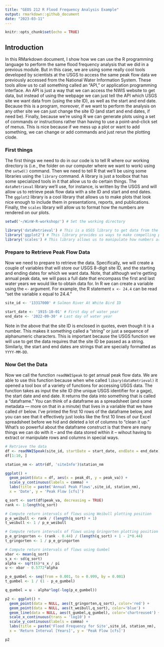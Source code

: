 ```yaml
---
title: "GEOS 212 R Flood Frequency Analysis Example"
output: rmarkdown::github_document
date: "2023-03-11"
---
```


```r
knitr::opts_chunk$set(echo = TRUE)
```

## Introduction

In this RMarkdown document, I show how we can use the R programming language to perform the same flood frequency analysis that we did in a previous module. But in this case, we are using some really cool tools developed by scientists at the USGS to access the same peak flow data we previously accessed from the National Water Information System. These tools allow us to call something called an "API," or application programming interface. An API is just a way that we can access the NWIS website to get data, but instead of using the webpage we can just tell the API which USGS site we want data from (using the site ID), as well as the start and end date. Because this is a program, moreover, if we want to perform the analysis on any other site we can just change the site ID (and start and end dates, if need be). Finally, because we're using R we can generate plots using a set of commands or instructions rather than having to use a point-and-click set of menus. This is nice because if we mess up a plot or want to add something, we can change or add commands and just rerun the plotting clode.

### First things
The first things we need to do in our code is to tell R where our working directory is (i.e., the folder on our computer where we want to work) using the `setwd()` command. Then we need to tell R that we'll be using some libraries using the `library` command. A library is just a toolbox that has some specialized tools in it that allow us to do certain things. The `dataRetrieval` library we'll use, for instance, is written by the USGS and will allow us to retrieve peak flow data with a site ID and start and end dates. The `ggplot2` library is a cool library that allows us to make plots that look nice enough to include them in presentations, reports, and publications. Finally, the `scales` library will allow us to format how the numbers are rendered on our plots. 
```r
setwd('~/WinW-R-workshop/') # Set the working directory

library('dataRetrieval') # This is a USGS library to get data from the NWIS website
library('ggplot2') # This library provides us ways to make compelling plots
library('scales') # This library allows us to manipulate how numbers are shown on our plots
```

### Prepare to Retrieve Peak Flow Data
Now we need to prepare to retrieve the data. Specifically, we will create a couple of variables that will store our USGS 8-digit site ID, and the starting and ending dates for which we want data. Note, that although we're getting annual peak data, we will pass a full date that encompass the first and last water years we would like to obtain data for. In R we can create a variable using the `<-` argument. For example, the R statement `x <- 24.4` can be read "set the variable x equal to 24.4."

```r
site_id <- '13317000' # Salmon River At White Bird ID

start_date <- '1915-10-01' # First day of water year
end_date <- '2022-09-30' # Last day of water year
```

Note in the above that the site ID is enclosed in quotes, even though it is a number. This makes it something called a "string" or just a sequence of alphanumeric characters. This is important because the USGS function we will use to get the data requires that the site ID be passed as a string. Similarly, the start and end dates are strings that are specially formatted as `YYYY-MM-DD`.

### Now Get the Data
Now we call the function `readNWISpeak` to get annual peak flow data. We are able to use this function because when whe called `libary(dataRetrieval)` it opened a tool box of a variety of functions for accessing USGS data. The function takes as input the site ID (the unique USGS identifier for a gage), the start date and end date. It returns the data into something that is called a "dataframe." You can think of a dataframe as a spreadsheet (and some metadata --- more on that in a minute) that lives in a variable that we have called `df` below. I've printed the first 10 rows of the dataframe below, and you can see that it effectively just looks like the first 10 lines of our Excel spreadsheet before we hid and deleted a lot of columns to "clean it up." What's so powerful about the dataframe construct is that there are many things we can do with it -- and the data stored within it -- wihout having to extract or manipulate rows and columns in special ways.

```r
# Retrieve the data
df <- readNWISpeak(site_id, startDate = start_date, endDate = end_date)
df[1:10, ]

```

```r
station_nm <- attr(df, 'siteInfo')$station_nm
```



```r
ggplot() + 
  geom_point(data = df, aes(x = peak_dt, y = peak_va)) +
  scale_y_continuous(labels = comma) +
  labs(title = paste('Annual Peak Flows',site_id, station_nm), 
  x = 'Date', y = 'Peak Flow [cfs]')
```

```r
q_sort <- sort(df$peak_va, decreasing = TRUE)
rank <- 1:length(q_sort)

# Compute return intervals of flows using Weibull plotting position
p_e_weibull <- rank / (length(q_sort) + 1)
t_weibull <- 1 / p_e_weibull

# Compute return intervals of flows using Gringorten plotting position
p_e_gringorten <- (rank - 0.44) / (length(q_sort) + 1 - 2*0.44)
t_gringorten <- 1 / p_e_gringorten

# Compute return intervals of flows using Gumbel
xbar <- mean(q_sort)
s_x <- sd(q_sort)
alpha <- sqrt(6)*s_x / pi
u <- xbar - 0.5772*alpha

p_e_gumbel <- seq(from = 0.001, to = 0.999, by = 0.001)
t_gumbel <- 1 / (1 - p_e_gumbel)

q_gumbel = u - alpha*log(-log(p_e_gumbel)) 
```

```r
p2 <- ggplot() + 
  geom_point(data = NULL, aes(t_gringorten,q_sort), color='red') + 
  geom_point(data = NULL, aes(t_weibull,q_sort), color='blue') + 
  geom_line(data = NULL, aes(t_gumbel,q_gumbel), color='chartreuse4') +
  scale_x_continuous(trans = 'log10') + 
  scale_y_continuous(labels = comma) +
  labs(title = paste('Flood Frequency for Site',site_id, station_nm), 
  x = 'Return Interval [Years]', y = 'Peak Flow [cfs]')

p2
```


